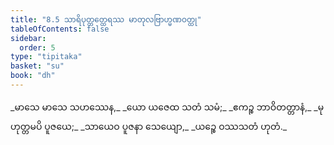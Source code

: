```yaml
---
title: "8.5 သာရိပုတ္တတ္ထေရဿ မာတုလဗြာဟ္မဏဝတ္ထု"
tableOfContents: false
sidebar:
  order: 5
type: "tipitaka"
basket: "su"
book: "dh"
---
```



<DynamicBreadcrumb />

<Division number="106" book="dh" e="ch" v="18" p="29">

<Paragraph number="114" type="verses" book="dh">
_မာသေ မာသေ သဟဿေန,_  
_ယော ယဇေထ သတံ သမံ;_  
_ဧကဉ္စ ဘာဝိတတ္တာနံ,_  
_မုဟုတ္တမပိ ပူဇယေ;_  
_သာယေဝ ပူဇနာ သေယျော,_  
_ယဉ္စေ ဝဿသတံ ဟုတံ._
</Paragraph>
</Division>